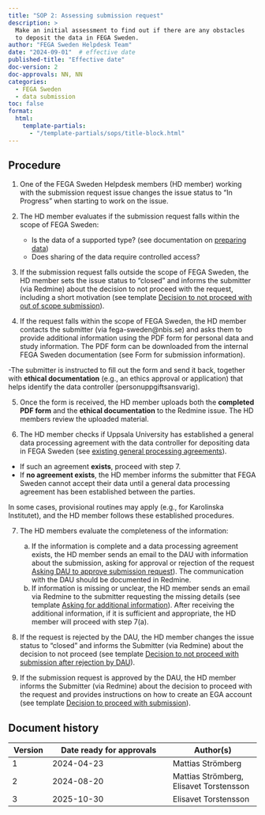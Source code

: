 ```yaml
---
title: "SOP 2: Assessing submission request"
description: >
  Make an initial assessment to find out if there are any obstacles
  to deposit the data in FEGA Sweden.
author: "FEGA Sweden Helpdesk Team"
date: "2024-09-01"  # effective date
published-title: "Effective date"
doc-version: 2
doc-approvals: NN, NN
categories:
  - FEGA Sweden
  - data submission
toc: false
format:
  html:
    template-partials:
      - "/template-partials/sops/title-block.html"
---
```


## Procedure

1.  One of the FEGA Sweden Helpdesk members (HD member) working with the submission request issue changes the issue status to “In Progress” when starting to work on the issue.

2.  The HD member evaluates if the submission request falls within the scope of FEGA Sweden:

    -   Is the data of a supported type? (see documentation on [preparing data](https://fega.nbis.se/submission/preparing-data.html))
    -   Does sharing of the data require controlled access?

3.  If the submission request falls outside the scope of FEGA Sweden, the HD member sets the issue status to “closed” and informs the submitter (via Redmine) about the decision to not proceed with the request, including a short motivation (see template [Decision to not proceed with out of scope submission](../text-templates/submission-text-templates.html#decision-to-not-proceed-with-out-of-scope-submission)).

4.  If the request falls within the scope of FEGA Sweden, the HD member contacts the submitter (via fega-sweden@nbis.se) and asks them to provide additional information using the PDF form for personal data and study information. The PDF form can be downloaded from the internal FEGA Sweden documentation (see Form for submission information).

-The submitter is instructed to fill out the form and send it back, together with **ethical documentation** (e.g., an ethics approval or application) that helps identify the data controller (personuppgiftsansvarig).

5.  Once the form is received, the HD member uploads both the **completed PDF form** and the **ethical documentation** to the Redmine issue. The HD members review the uploaded material.

6.  The HD member checks if Uppsala University has established a general data processing agreement with the data controller for depositing data in FEGA Sweden (see [existing general processing agreements](https://fega.nbis.se/submission/complying-with-gdpr.html#do-you-have-a-data-processing-agreement-with-us)). 

- If such an agreement **exists**, proceed with step 7.
- If **no agreement exists**, the HD member informs the submitter that FEGA Sweden cannot accept their data until a general data processing agreement has been established between the parties.

In some cases, provisional routines may apply (e.g., for Karolinska Institutet), and the HD member follows these established procedures.

7.  The HD members evaluate the completeness of the information:

    a. If the information is complete and a data processing agreement exists, the HD member sends an email to the DAU with information about the submission, asking for approval or rejection of the request [Asking DAU to approve submission request](../text-templates/submission-text-templates.qmd#asking-dau-to-approve-submission-request)). The communication with the DAU should be documented in Redmine.
    b.  If information is missing or unclear, the HD member sends an email via Redmine to the submitter requesting the missing details (see template [Asking for additional information](../text-templates/submission-text-templates.qmd#asking-for-additional-information)). After receiving the additional information, if it is sufficient and appropriate, the HD member will proceed with step 7(a).

8.  If the request is rejected by the DAU, the HD member changes the issue status to “closed” and informs the Submitter (via Redmine) about the decision to not proceed (see template [Decision to not proceed with submission after rejection by DAU](../text-templates/submission-text-templates.html#decision-to-not-proceed-with-submission-after-rejection-by-dau)).

9.  If the submission request is approved by the DAU, the HD member informs the Submitter (via Redmine) about the decision to proceed with the request and provides instructions on how to create an EGA account  (see template [Decision to proceed with submission](../text-templates/submission-text-templates.qmd#decision-to-proceed-with-submission)).

## Document history

| Version | Date ready for approvals | Author(s)         |
|---------|--------------------------|-------------------|
|  1      | 2024-04-23               | Mattias Strömberg |
|  2      | 2024-08-20               | Mattias Strömberg, Elisavet Torstensson |
|  3      | 2025-10-30               | Elisavet Torstensson |
